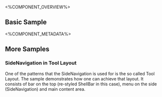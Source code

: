 
<%COMPONENT_OVERVIEW%>

## Basic Sample
<Basic />

<%COMPONENT_METADATA%>

## More Samples

### SideNavigation in Tool Layout
One of the patterns that the SideNavigation is used for is the so called Tool Layout.
The sample demonstrates how one can achieve that layout. It consists of bar on the top (re-styled ShellBar in this case), menu on the side (SideNavigation) and main content area.

<ToolLayout />